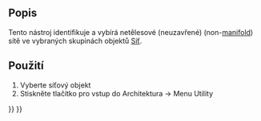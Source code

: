 <languages/>

{{Docnav
|[[Arch_MeshToShape|MeshToShape]]
|[[Arch_RemoveShape|RemoveShape]]
|[[BIM_Workbench|BIM]]
|IconL=Arch_MeshToShape.svg
|IconR=Arch_RemoveShape.svg
|IconC=Workbench_BIM.svg
}}

{{VeryImportantMessage|THIS COMMAND IS PART OF THE INTEGRATED [[BIM_Workbench|BIM WORKBENCH]] IN V1.0<br>
This page has been updated for that version.}}

<div class="mw-translate-fuzzy">
{{GuiCommand/cs|Name=Arch SelectNonSolidMeshes|Name/cs=SelectNonSolidMeshes|Workbenches=[[Arch_Workbench/cs|Arch]]|MenuLocation=Arch → Utilities → Select non solid|SeeAlso=[[Arch MeshToShape/cs|Arch MeshToShape]]}}
</div>

<span id="Description"></span>
==Popis==

<div class="mw-translate-fuzzy">
Tento nástroj identifikuje a vybírá netělesové (neuzavřené) (non-[http://en.wikipedia.org/wiki/Manifold manifold]) sítě ve vybraných skupinách objektů [[Mesh Workbench|Síť]].
</div>

<span id="Usage"></span>
<div class="mw-translate-fuzzy">
==Použití==
</div>

<div class="mw-translate-fuzzy">
# Vyberte síťový objekt
# Stiskněte tlačítko {{KEY|[[Image:Arch SelectNonSolidMeshes.png|16px]] '''Vybrat ne-těleso'''}} pro vstup do Architektura → Menu Utility
</div>


{{Docnav
|[[Arch_MeshToShape|MeshToShape]]
|[[Arch_RemoveShape|RemoveShape]]
|[[BIM_Workbench|BIM]]
|IconL=Arch_MeshToShape.svg
|IconR=Arch_RemoveShape.svg
|IconC=Workbench_BIM.svg
}}

{{BIM_Tools_navi{{#translation:}}}}
{{Userdocnavi{{#translation:}}}}
